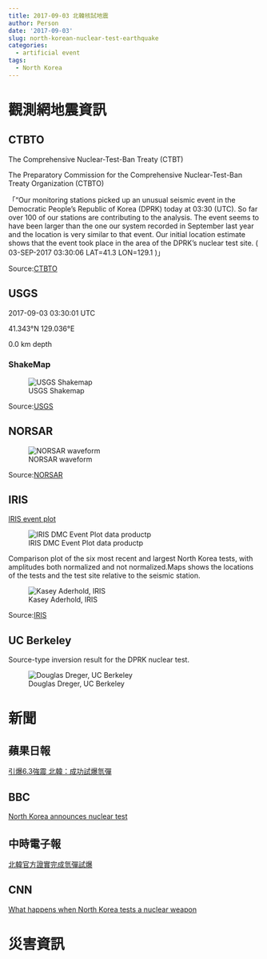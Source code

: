 ```yaml
---
title: 2017-09-03 北韓核試地震
author: Person
date: '2017-09-03'
slug: north-korean-nuclear-test-earthquake
categories:
  - artificial event
tags:
  - North Korea
---
```



# 觀測網地震資訊

## CTBTO

The Comprehensive Nuclear-Test-Ban Treaty (CTBT) 

The Preparatory Commission for the Comprehensive Nuclear-Test-Ban Treaty Organization (CTBTO)

「“Our monitoring stations picked up an unusual seismic event in the Democratic People’s Republic of Korea (DPRK) today at 03:30 (UTC). So far over 100 of our stations are contributing to the analysis. The event seems to have been larger than the one our system recorded in September last year and the location is very similar to that event. Our initial location estimate shows that the event took place in the area of the DPRK’s nuclear test site. ( 03-SEP-2017 03:30:06 LAT=41.3 LON=129.1 )」

Source:[CTBTO](https://www.ctbto.org/press-centre/press-releases/2017/ctbto-executive-secretary-lassina-zerbo-on-the-unusual-seismic-event-detected-in-the-democratic-peoples-republic-of-korea/)

## USGS
2017-09-03 03:30:01 UTC

41.343°N   129.036°E

0.0 km depth

### ShakeMap
![USGS Shakemap](images/20170903/us2000aert_intensity.jpg)

Source:[USGS](https://earthquake.usgs.gov/earthquakes/eventpage/us2000aert#executive)

## NORSAR

![NORSAR waveform](images/20170903/DPRK_20170903_ai.jpg)

Source:[NORSAR](https://www.norsar.no/press/latest-press-release/archive/large-nuclear-test-in-north-korea-on-3-september-2017-article1534-984.html)

## IRIS

[IRIS event plot](http://ds.iris.edu/spud/eventplot/14190470)

![IRIS DMC Event Plot data productp](images/20170903/2017.09.03.03.30.IRIS_0to180deg_30min.0.3to1.0Hz.VERTICAL.V.small.png)

Comparison plot of the six most recent and largest North Korea tests, with amplitudes both normalized and not normalized.Maps shows the locations of the tests and the test site relative to the seismic station.

![Kasey Aderhold, IRIS](images/20170903/Aderhold_2017NKTest_17_09_03.png)

Source:[IRIS](http://ds.iris.edu/ds/nodes/dmc/specialevents/2017/09/03/2017-north-korean-nuclear-test/)

## UC Berkeley

Source-type inversion result for the DPRK nuclear test.

![Douglas Dreger, UC Berkeley](images/20170903/dreger_dprk09032017_moment_tensor.png)

# 新聞

## 蘋果日報
[引爆6.3強震 北韓：成功試爆氫彈](http://www.appledaily.com.tw/realtimenews/article/new/20170903/1196104/)

## BBC
[North Korea announces nuclear test](http://www.bbc.com/news/av/world-asia-41140099/n-korea-announces-nuclear-test?intlink_from_url=http%3A%2F%2Fwww.bbc.com%2Fnews%2Ftopics%2F590ec892-07c1-49d5-b7b7-1de0b05d0500%2Fnorth-korea&link_location=live-reporting-map)

## 中時電子報
[北韓官方證實完成氫彈試爆](http://www.chinatimes.com/realtimenews/20170903001867-260408)

## CNN
[What happens when North Korea tests a nuclear weapon](http://edition.cnn.com/2017/09/03/asia/north-korea-nuclear-test-explainer/index.html)


# 災害資訊